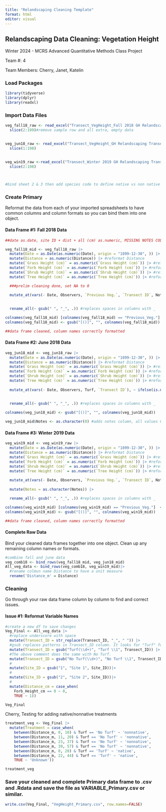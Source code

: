 ---
title: "Relandscaping Cleaning Template"
format: html
editor: visual
---

## Relandscaping Data Cleaning: Vegetation Height

Winter 2024 - MCRS Advanced Quantitative Methods Class Project

Team #: 4

Team Members: Cherry, Janet, Katelin

### Load Packages

```{r}
library(tidyverse)
library(dplyr)
library(readxl)
```

### Import Data Files

```{r}

veg_fall18_raw <- read_excel("Transect_VegHeight_Fall 2018 GH Relandscaping Transect Data.xlsx", sheet = 3, col_types = "text")|>
  slice(2:199)#remove sample row and all extra, empty data
  

veg_jun18_raw <- read_excel("Transect_VegHeight_GH Relandscaping Transect Data_Jun2018.xlsx", sheet =3, col_types = "text")|>
  slice(1:198)
    

veg_win19_raw <-read_excel("Transect_Winter 2019 GH Relandscaping Transect Data.xlsx",sheet =2, col_types = "text")|>
  slice(2:198)
   


#bind sheet 2 & 3 then add species code to define native vs non native
```

### Create Primary

Reformat the data from each of your imported spreadsheets to have common columns and column formats so you can bind them into one object.

#### Data Frame #1: Fall 2018 Data

```{r}
##date as.date, site ID + dist + all (cm) as.numeric, MISSING NOTES COL

veg_fall18_mid <- veg_fall18_raw |>
  mutate(Date = as.Date(as.numeric(Date), origin = "1899-12-30", )) |> #reformat date
  mutate(Distance = as.numeric(Distance)) |> #reformat Distance
  mutate(`Grass Height (cm)` = as.numeric(`Grass Height (cm)`)) |> #reformat grass
  mutate(`Forb Height (cm)` = as.numeric(`Forb Height (cm)`)) |> #reformat forbs
  mutate(`Shrub Height (cm)` = as.numeric(`Shrub Height (cm)`)) |> #reformat shrub
  mutate(`Tree Height (cm)` = as.numeric(`Tree Height (cm)`)) |> #reformat tree

  ###prelim cleaning done, set NA to 0
  
  mutate_at(vars(- Date, Observers, `Previous Veg.`, `Transect ID`, Notes), ~ ifelse(is.na(.), 0, .)) |> # replaces NA with 0 (for some reason is including the notes column)
  

  rename_all(~ gsub(" ", "_", .)) #replaces spaces in columns with _

colnames(veg_fall18_mid) [colnames(veg_fall18_mid) == "Previous_Veg."]  <- "Turf"
colnames(veg_fall18_mid) <- gsub("[()]", "", colnames(veg_fall18_mid))

##data frame cleaned, column names correctly formatted
```

#### Data Frame #2: June 2018 Data

```{r}
veg_jun18_mid <- veg_jun18_raw |>
  mutate(Date = as.Date(as.numeric(Date), origin = "1899-12-30", )) |> #reformat date
  mutate(Distance = as.numeric(Distance)) |> #reformat Distance
  mutate(`Grass Height (cm)` = as.numeric(`Grass Height (cm)`)) |> #reformat grass
  mutate(`Forb Height (cm)` = as.numeric(`Forb Height (cm)`)) |> #reformat forbs
  mutate(`Shrub Height (cm)` = as.numeric(`Shrub Height (cm)`)) |> #reformat shrub
  mutate(`Tree Height (cm)` = as.numeric(`Tree Height (cm)`)) |> #reformat tree
  
  mutate_at(vars(- Date, Observers, Turf, `Transect ID`), ~ ifelse(is.na(.), 0, .)) |> # replaces NA with 0 (for some reason is including the notes column)
  
  
  rename_all(~ gsub(" ", "_", .)) #replaces spaces in columns with _

colnames(veg_jun18_mid) <- gsub("[()]", "", colnames(veg_jun18_mid))

veg_jun18_mid$Notes <- as.character(0) #adds notes column, all values 0

```

#### Data Frame #3: Winter 2019 Data

```{r}
veg_win19_mid <- veg_win19_raw |>
  mutate(Date = as.Date(as.numeric(Date), origin = "1899-12-30", )) |> #reformat date
  mutate(Distance = as.numeric(Distance)) |> #reformat Distance
  mutate(`Grass Height (cm)` = as.numeric(`Grass Height (cm)`)) |> #reformat grass
  mutate(`Forb Height (cm)` = as.numeric(`Forb Height (cm)`)) |> #reformat forbs
  mutate(`Shrub Height (cm)` = as.numeric(`Shrub Height (cm)`)) |> #reformat shrub
  mutate(`Tree Height (cm)` = as.numeric(`Tree Height (cm)`)) |> #reformat tree
  
  mutate_at(vars(- Date, Observers, `Previous Veg.`, `Transect ID`, Notes), ~ ifelse(is.na(.), 0, .)) |> # replaces NA with 0 (for some reason is including the notes column)
  
  mutate(Notes = as.character(Notes)) |>

  rename_all(~ gsub(" ", "_", .)) #replaces spaces in columns with _

colnames(veg_win19_mid) [colnames(veg_win19_mid) == "Previous_Veg."]  <- "Turf"
colnames(veg_win19_mid) <- gsub("[()]", "", colnames(veg_win19_mid))

##data frame cleaned, column names correctly formatted
```

#### Complete Raw Data

Bind your cleaned data frames together into one object. Clean up any remaining column names or formats.

```{r}
#combine fall and june data
veg_comb18 <- bind_rows(veg_fall18_mid, veg_jun18_mid)
All_veg_data <- bind_rows(veg_comb18, veg_win19_mid)|>
  #rename colmun name Distance to have a unit measure
  rename('Distance_m' = Distance)
```

### Cleaning

Go through your raw data frame column by column to find and correct issues.

#### Issue #1: Reformat Variable Names

```{r}
#create a new df to save changes
Veg_Final <- All_veg_data |>
  #replace underscore with space
  mutate(Transect_ID = str_replace(Transect_ID, "_", " ")) |>
  #gsub replaces patterns in Transect_ID column. It looks for "Turf" followed by one or more digits ('(\\d+)') and replaces it with "Turf" followed by the same digits. Changes "Turf1" to "Turf 1" and so on.
  mutate(Transect_ID = gsub("Turf(\\d+)", "Turf \\1", Transect_ID)) |>
  #The above comment does the same with No Turf.
  mutate(Transect_ID = gsub("No Turf(\\d+)", "No Turf \\1", Transect_ID))|>
  #
  mutate(Site_ID = gsub("1", "Site 1", Site_ID))|>
  #
  mutate(Site_ID = gsub("2", "Site 2", Site_ID))|>
  #
  mutate(Distance_cm = case_when(
    Forb_Height_cm == 0 ~ 0,
    TRUE ~ 1))
```

```{r}
Veg_Final
```

Cherry, Testing for adding native/nonnative treatments

```{r}
treatment_veg <- Veg_Final |>
  mutate(Treatment = case_when(
    between(Distance_m, 0, 10) & Turf == 'No Turf' ~ 'nonnative',
    between(Distance_m, 11, 20) & Turf == 'No Turf' ~ 'nonnative',
    between(Distance_m, 23, 37) & Turf == 'No Turf' ~ 'nonnative',
    between(Distance_m, 39, 57) & Turf == 'No Turf' ~ 'nonnative',
    between(Distance_m, 0, 20) & Turf == 'Turf' ~ 'native',
    between(Distance_m, 22, 44) & Turf == 'Turf' ~ 'native',
    TRUE ~ 'Unknown'))

treatment_veg
```

### Save your cleaned and complete Primary data frame to .csv and .Rdata and save the file as VARIABLE_Primary.csv or similar.

```{r}
write.csv(Veg_Final, "VegHeight_Primary.csv", row.names=FALSE)
```
